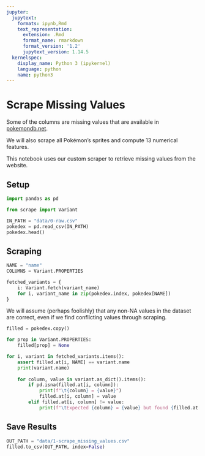 ```yaml
---
jupyter:
  jupytext:
    formats: ipynb,Rmd
    text_representation:
      extension: .Rmd
      format_name: rmarkdown
      format_version: '1.2'
      jupytext_version: 1.14.5
  kernelspec:
    display_name: Python 3 (ipykernel)
    language: python
    name: python3
---
```


# Scrape Missing Values

Some of the columns are missing values that are available in [pokemondb.net](https://pokemondb.net/pokedex).

We will also scrape all Pokémon's sprites and compute 13 numerical features.

This notebook uses our custom scraper to retrieve missing values from the website.


## Setup

```py
import pandas as pd

from scrape import Variant
```

```py
IN_PATH = "data/0-raw.csv"
pokedex = pd.read_csv(IN_PATH)
pokedex.head()
```

## Scraping

```py
NAME = "name"
COLUMNS = Variant.PROPERTIES
```

```py
fetched_variants = {
    i: Variant.fetch(variant_name)
    for i, variant_name in zip(pokedex.index, pokedex[NAME])
}
```

We will assume (perhaps foolishly) that any non-NA values in the dataset are correct, even if we find conflicting values through scraping.

```py
filled = pokedex.copy()

for prop in Variant.PROPERTIES:
    filled[prop] = None

for i, variant in fetched_variants.items():
    assert filled.at[i, NAME] == variant.name
    print(variant.name)
    
    for column, value in variant.as_dict().items():
        if pd.isna(filled.at[i, column]):
            print(f"\t{column} = {value}")
            filled.at[i, column] = value
        elif filled.at[i, column] != value:
            print(f"\tExpected {column} = {value} but found {filled.at[i, column]}")
```

## Save Results

```py
OUT_PATH = "data/1-scrape_missing_values.csv"
filled.to_csv(OUT_PATH, index=False)
```
